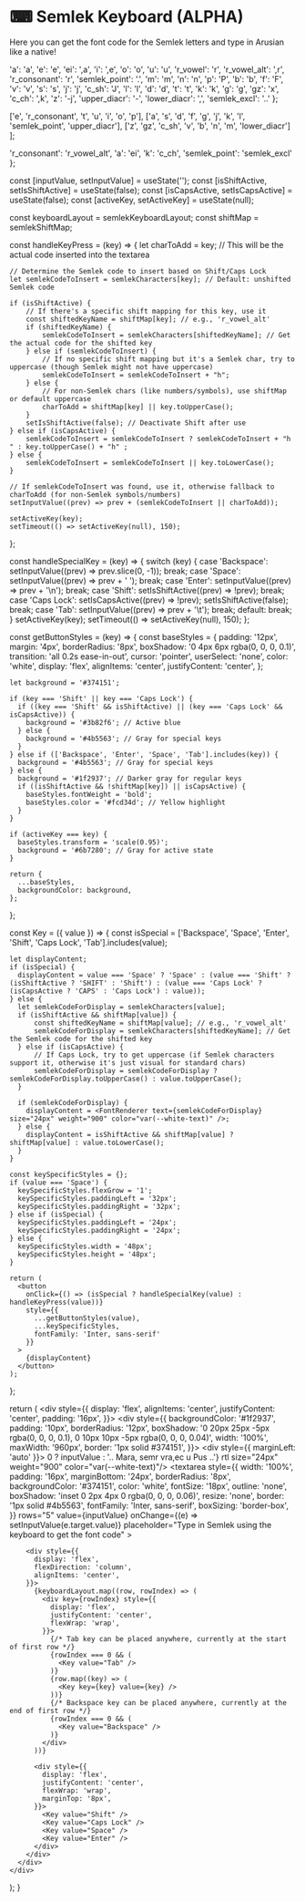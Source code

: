 # ⌨ Semlek Keyboard (ALPHA)

Here you can get the font code for the Semlek letters and type in Arusian like a native!


  'a': 'a',
  'e': 'e',
  'ei': ',a',
  'i': ',e',
  'o': 'o',
  'u': 'u',
  'r_vowel': 'r',
  'r_vowel_alt': ',r',
  'r_consonant': 'r',
  'semlek_point': '.',
  'm': 'm',
  'n': 'n',
  'p': 'P',
  'b': 'b',
  'f': 'F',
  'v': 'v',
  's': 's',
  'j': 'j',
  'c_sh': 'J',
  'l': 'l',
  'd': 'd',
  't': 't',
  'k': 'k',
  'g': 'g',
  'gz': 'x',
  'c_ch': ',k',
  'z': '-j',
  'upper_diacr': '-',
  'lower_diacr': ',',
  'semlek_excl': '..'
};

  ['e', 'r_consonant', 't', 'u', 'i', 'o', 'p'],
  ['a', 's', 'd', 'f', 'g', 'j', 'k', 'l', 'semlek_point', 'upper_diacr'],
  ['z', 'gz', 'c_sh', 'v', 'b', 'n', 'm', 'lower_diacr']
];

  'r_consonant': 'r_vowel_alt',
  'a': 'ei',
  'k': 'c_ch',
  'semlek_point': 'semlek_excl'
};


  const [inputValue, setInputValue] = useState('');
  const [isShiftActive, setIsShiftActive] = useState(false);
  const [isCapsActive, setIsCapsActive] = useState(false);
  const [activeKey, setActiveKey] = useState(null);

  const keyboardLayout = semlekKeyboardLayout;
  const shiftMap = semlekShiftMap;

  const handleKeyPress = (key) => {
    let charToAdd = key; // This will be the actual code inserted into the textarea

    // Determine the Semlek code to insert based on Shift/Caps Lock
    let semlekCodeToInsert = semlekCharacters[key]; // Default: unshifted Semlek code

    if (isShiftActive) {
        // If there's a specific shift mapping for this key, use it
        const shiftedKeyName = shiftMap[key]; // e.g., 'r_vowel_alt'
        if (shiftedKeyName) {
            semlekCodeToInsert = semlekCharacters[shiftedKeyName]; // Get the actual code for the shifted key
        } else if (semlekCodeToInsert) {
            // If no specific shift mapping but it's a Semlek char, try to uppercase (though Semlek might not have uppercase)
            semlekCodeToInsert = semlekCodeToInsert + "h";
        } else {
            // For non-Semlek chars (like numbers/symbols), use shiftMap or default uppercase
            charToAdd = shiftMap[key] || key.toUpperCase();
        }
        setIsShiftActive(false); // Deactivate Shift after use
    } else if (isCapsActive) {
        semlekCodeToInsert = semlekCodeToInsert ? semlekCodeToInsert + "h " : key.toUpperCase() + "h" ;
    } else {
        semlekCodeToInsert = semlekCodeToInsert || key.toLowerCase();
    }
    
    // If semlekCodeToInsert was found, use it, otherwise fallback to charToAdd (for non-Semlek symbols/numbers)
    setInputValue((prev) => prev + (semlekCodeToInsert || charToAdd)); 
    
    setActiveKey(key);
    setTimeout(() => setActiveKey(null), 150);
  };

  const handleSpecialKey = (key) => {
    switch (key) {
      case 'Backspace':
        setInputValue((prev) => prev.slice(0, -1));
        break;
      case 'Space':
        setInputValue((prev) => prev + ' ');
        break;
      case 'Enter':
        setInputValue((prev) => prev + '\n');
        break;
      case 'Shift':
        setIsShiftActive((prev) => !prev);
        break;
      case 'Caps Lock':
        setIsCapsActive((prev) => !prev);
        setIsShiftActive(false);
        break;
      case 'Tab':
        setInputValue((prev) => prev + '\t');
        break;
      default:
        break;
    }
    setActiveKey(key);
    setTimeout(() => setActiveKey(null), 150);
  };

  const getButtonStyles = (key) => {
    const baseStyles = {
      padding: '12px',
      margin: '4px',
      borderRadius: '8px',
      boxShadow: '0 4px 6px rgba(0, 0, 0, 0.1)',
      transition: 'all 0.2s ease-in-out',
      cursor: 'pointer',
      userSelect: 'none',
      color: 'white',
      display: 'flex',
      alignItems: 'center',
      justifyContent: 'center',
    };

    let background = '#374151';

    if (key === 'Shift' || key === 'Caps Lock') {
      if ((key === 'Shift' && isShiftActive) || (key === 'Caps Lock' && isCapsActive)) {
        background = '#3b82f6'; // Active blue
      } else {
        background = '#4b5563'; // Gray for special keys
      }
    } else if (['Backspace', 'Enter', 'Space', 'Tab'].includes(key)) {
      background = '#4b5563'; // Gray for special keys
    } else {
      background = '#1f2937'; // Darker gray for regular keys
      if ((isShiftActive && !shiftMap[key]) || isCapsActive) {
        baseStyles.fontWeight = 'bold';
        baseStyles.color = '#fcd34d'; // Yellow highlight
      }
    }

    if (activeKey === key) {
      baseStyles.transform = 'scale(0.95)';
      background = '#6b7280'; // Gray for active state
    }

    return {
      ...baseStyles,
      backgroundColor: background,
    };
  };

  const Key = ({ value }) => {
    const isSpecial = ['Backspace', 'Space', 'Enter', 'Shift', 'Caps Lock', 'Tab'].includes(value);

    let displayContent;
    if (isSpecial) {
      displayContent = value === 'Space' ? 'Space' : (value === 'Shift' ? (isShiftActive ? 'SHIFT' : 'Shift') : (value === 'Caps Lock' ? (isCapsActive ? 'CAPS' : 'Caps Lock') : value));
    } else {
      let semlekCodeForDisplay = semlekCharacters[value]; 
      if (isShiftActive && shiftMap[value]) {
          const shiftedKeyName = shiftMap[value]; // e.g., 'r_vowel_alt'
          semlekCodeForDisplay = semlekCharacters[shiftedKeyName]; // Get the Semlek code for the shifted key
      } else if (isCapsActive) {
          // If Caps Lock, try to get uppercase (if Semlek characters support it, otherwise it's just visual for standard chars)
          semlekCodeForDisplay = semlekCodeForDisplay ? semlekCodeForDisplay.toUpperCase() : value.toUpperCase();
      }

      if (semlekCodeForDisplay) {
        displayContent = <FontRenderer text={semlekCodeForDisplay} size="24px" weight="900" color="var(--white-text)" />;
      } else {
        displayContent = isShiftActive && shiftMap[value] ? shiftMap[value] : value.toLowerCase();
      }
    }

    const keySpecificStyles = {};
    if (value === 'Space') {
      keySpecificStyles.flexGrow = '1';
      keySpecificStyles.paddingLeft = '32px';
      keySpecificStyles.paddingRight = '32px';
    } else if (isSpecial) {
      keySpecificStyles.paddingLeft = '24px';
      keySpecificStyles.paddingRight = '24px';
    } else {
      keySpecificStyles.width = '48px';
      keySpecificStyles.height = '48px';
    }

    return (
      <button
        onClick={() => (isSpecial ? handleSpecialKey(value) : handleKeyPress(value))}
        style={{
          ...getButtonStyles(value),
          ...keySpecificStyles,
          fontFamily: 'Inter, sans-serif'
        }}
      >
        {displayContent}
      </button>
    );
  };

  return (
    <div style={{
      display: 'flex',
      alignItems: 'center',
      justifyContent: 'center',
      padding: '16px',
    }}>
      <div style={{
        backgroundColor: '#1f2937',
        padding: '10px',
        borderRadius: '12px',
        boxShadow: '0 20px 25px -5px rgba(0, 0, 0, 0.1), 0 10px 10px -5px rgba(0, 0, 0, 0.04)',
        width: '100%',
        maxWidth: '960px',
        border: '1px solid #374151',
      }}>
      <div style={{
        marginLeft: 'auto'
      }}>
        <FontRenderer text={inputValue.length > 0 ? inputValue : '.. Mara, semr vra,ec u Pus ..'} rtl size="24px" weight="900" color="var(--white-text)"/>
        </div>
        <textarea
          style={{
            width: '100%',
            padding: '16px',
            marginBottom: '24px',
            borderRadius: '8px',
            backgroundColor: '#374151',
            color: 'white',
            fontSize: '18px',
            outline: 'none',
            boxShadow: 'inset 0 2px 4px 0 rgba(0, 0, 0, 0.06)',
            resize: 'none',
            border: '1px solid #4b5563',
            fontFamily: 'Inter, sans-serif',
            boxSizing: 'border-box',
          }}
          rows="5"
          value={inputValue}
          onChange={(e) => setInputValue(e.target.value)}
          placeholder="Type in Semlek using the keyboard to get the font code"
        ></textarea>

        <div style={{
          display: 'flex',
          flexDirection: 'column',
          alignItems: 'center',
        }}>
          {keyboardLayout.map((row, rowIndex) => (
            <div key={rowIndex} style={{
              display: 'flex',
              justifyContent: 'center',
              flexWrap: 'wrap',
            }}>
              {/* Tab key can be placed anywhere, currently at the start of first row */}
              {rowIndex === 0 && (
                <Key value="Tab" />
              )}
              {row.map((key) => (
                <Key key={key} value={key} />
              ))}
              {/* Backspace key can be placed anywhere, currently at the end of first row */}
              {rowIndex === 0 && (
                <Key value="Backspace" />
              )}
            </div>
          ))}

          <div style={{
            display: 'flex',
            justifyContent: 'center',
            flexWrap: 'wrap',
            marginTop: '8px',
          }}>
            <Key value="Shift" />
            <Key value="Caps Lock" />
            <Key value="Space" />
            <Key value="Enter" />
          </div>
        </div>
      </div>
    </div>
  );
}

<Keyboard/>